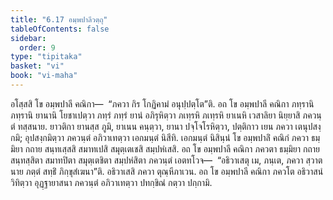 ```yaml
---
title: "6.17 อมฺพปาลีวตฺถุ"
tableOfContents: false
sidebar:
  order: 9
type: "tipitaka"
basket: "vi"
book: "vi-maha"
---
```



<DynamicBreadcrumb />

<Division number="288" book="vi-maha">

<Paragraph number="1312" book="vi-maha">
อโสฺสสิ โข อมฺพปาลี คณิกา—  “ภควา กิร โกฏิคามํ อนุปฺปตฺโต”ติ. อถ โข อมฺพปาลี คณิกา ภทฺรานิ ภทฺรานิ ยานานิ โยชาเปตฺวา ภทฺรํ ภทฺรํ ยานํ อภิรุหิตฺวา ภเทฺรหิ ภเทฺรหิ ยาเนหิ เวสาลิยา นิยฺยาสิ ภควนฺตํ ทสฺสนาย. ยาวติกา ยานสฺส ภูมิ, ยาเนน คนฺตฺวา, ยานา ปจฺโจโรหิตฺวา, ปตฺติกาว เยน ภควา เตนุปสงฺกมิ; อุปสงฺกมิตฺวา ภควนฺตํ อภิวาเทตฺวา เอกมนฺตํ นิสีทิ. เอกมนฺตํ นิสินฺนํ โข อมฺพปาลิํ คณิกํ ภควา ธมฺมิยา กถาย สนฺทเสฺสสิ สมาทเปสิ สมุตฺเตเชสิ สมฺปหํเสสิ. อถ โข อมฺพปาลี คณิกา ภควตา ธมฺมิยา กถาย สนฺทสฺสิตา สมาทปิตา สมุตฺเตชิตา สมฺปหํสิตา ภควนฺตํ เอตทโวจ—  “อธิวาเสตุ เม, ภนฺเต, ภควา สฺวาตนาย ภตฺตํ สทฺธิํ ภิกฺขุสํเฆนา”ติ. อธิวาเสสิ ภควา ตุณฺหีภาเวน. อถ โข อมฺพปาลี คณิกา ภควโต อธิวาสนํ วิทิตฺวา อุฏฺฐายาสนา ภควนฺตํ อภิวาเทตฺวา ปทกฺขิณํ กตฺวา ปกฺกามิ.
</Paragraph>
</Division>